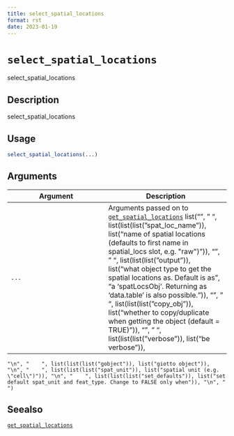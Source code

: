 ```yaml
--- 
title: select_spatial_locations 
format: rst 
date: 2023-01-19 
--- 
```

# `select_spatial_locations`

select_spatial_locations


## Description

select_spatial_locations


## Usage

```r
select_spatial_locations(...)
```


## Arguments

Argument      |Description
------------- |----------------
`...`     |      Arguments passed on to [`get_spatial_locations`](#getspatiallocations)   list("\n", "    ", list(list(list("spat_loc_name")), list("name of spatial locations (defaults to first name in spatial_locs slot, e.g. \"raw\")")), "\n", "    ", list(list(list("output")), list("what object type to get the spatial locations as. Default is as\n", "a 'spatLocsObj'. Returning as 'data.table' is also possible.")), "\n", "    ", list(list(list("copy_obj")), list("whether to copy/duplicate when getting the object (default = TRUE)")), "\n", "    ", list(list(list("verbose")), list("be verbose")), 
    "\n", "    ", list(list(list("gobject")), list("giotto object")), "\n", "    ", list(list(list("spat_unit")), list("spatial unit (e.g. \"cell\")")), "\n", "    ", list(list(list("set_defaults")), list("set default spat_unit and feat_type. Change to FALSE only when")), "\n", "  ")


## Seealso

[`get_spatial_locations`](#getspatiallocations)


